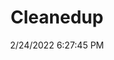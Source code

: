 ---
width: 2000
height: 1333
title: Cleanedup
description: THe Porsche collection at Beverly Hills Car Club
date: 2/24/2022 6:27:45 PM
cameraMake: Sony
cameraModel: ILCE-7M3
lens: FE 35mm F1.4 GM
settingsfStop: f/1.4
settingsISO: ISO 400
settingsShutter: 1/40
settingsFocalLength: 35 mm
---
